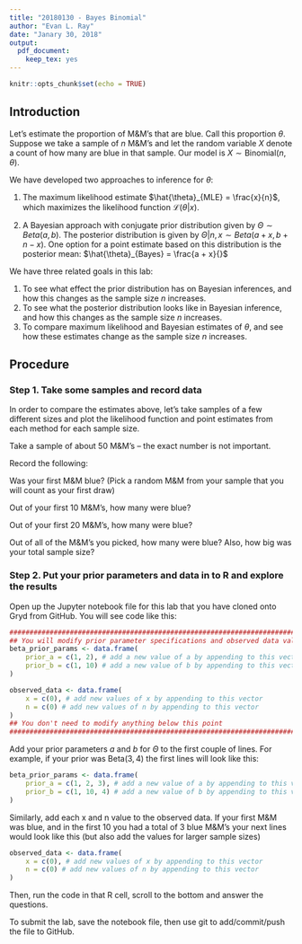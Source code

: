 ```yaml
---
title: "20180130 - Bayes Binomial"
author: "Evan L. Ray"
date: "Janary 30, 2018"
output:
  pdf_document:
    keep_tex: yes
---
```


```r
knitr::opts_chunk$set(echo = TRUE)
```

## Introduction

Let's estimate the proportion of M&M’s that are blue.  Call this proportion $\theta$.  Suppose we take a sample of $n$ M&M's and let the random variable $X$ denote a count of how many are blue in that sample.  Our model is $X \sim \text{Binomial}(n, \theta)$.

We have developed two approaches to inference for $\theta$:

1. The maximum likelihood estimate $\hat{\theta}_{MLE} = \frac{x}{n}$, which maximizes the likelihood function $\mathcal{L}(\theta | x)$.

2. A Bayesian approach with conjugate prior distribution given by $\Theta \sim Beta(a, b)$.  The posterior distribution is given by $\Theta | n, x \sim Beta(a + x, b + n - x)$.  One option for a point estimate based on this distribution is the posterior mean: $\hat{\theta}_{Bayes} = \frac{a + x}{}$

We have three related goals in this lab:

1. To see what effect the prior distribution has on Bayesian inferences, and how this changes as the sample size $n$ increases.
1. To see what the posterior distribution looks like in Bayesian inference, and how this changes as the sample size $n$ increases.
1. To compare maximum likelihood and Bayesian estimates of $\theta$, and see how these estimates change as the sample size $n$ increases.

## Procedure

### Step 1.  Take some samples and record data

In order to compare the estimates above, let's take samples of a few different sizes and plot the likelihood function and point estimates from each method for each sample size.

Take a sample of about 50 M&M’s – the exact number is not important.

Record the following:

Was your first M&M blue? (Pick a random M&M from your sample that you will count as your first draw)

\vspace{2cm}

Out of your first 10 M&M’s, how many were blue?

\vspace{2cm}

Out of your first 20 M&M’s, how many were blue?

\vspace{2cm}

Out of all of the M&M’s you picked, how many were blue?  Also, how big was your total sample size?

\vspace{2cm}

### Step 2.  Put your prior parameters and data in to R and explore the results

Open up the Jupyter notebook file for this lab that you have cloned onto Gryd from GitHub.  You will see code like this:

```r
###################################################################################
## You will modify prior parameter specifications and observed data values in here
beta_prior_params <- data.frame(
    prior_a = c(1, 2), # add a new value of a by appending to this vector
    prior_b = c(1, 10) # add a new value of b by appending to this vector
)

observed_data <- data.frame(
    x = c(0), # add new values of x by appending to this vector
    n = c(0) # add new values of n by appending to this vector
)
## You don't need to modify anything below this point
###################################################################################
```

Add your prior parameters $a$ and $b$ for $\Theta$ to the first couple of lines.  For example, if your prior was Beta$(3, 4)$ the first lines will look like this:

```r
beta_prior_params <- data.frame(
    prior_a = c(1, 2, 3), # add a new value of a by appending to this vector
    prior_b = c(1, 10, 4) # add a new value of b by appending to this vector
)
```

Similarly, add each x and n value to the observed data.  If your first M&M was blue, and in the first 10 you had a total of 3 blue M&M's your next lines would look like this (but also add the values for larger sample sizes)

```r
observed_data <- data.frame(
    x = c(0), # add new values of x by appending to this vector
    n = c(0) # add new values of n by appending to this vector
)
```

Then, run the code in that R cell, scroll to the bottom and answer the questions.

To submit the lab, save the notebook file, then use git to add/commit/push the file to GitHub.